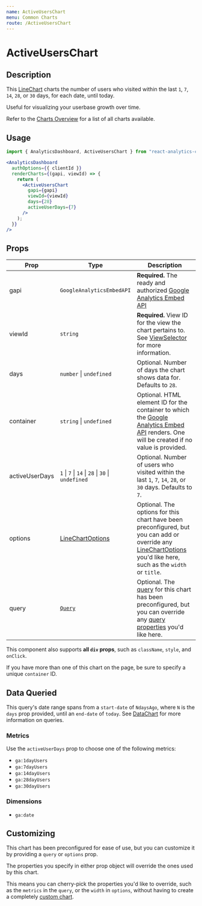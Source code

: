 ```yaml
---
name: ActiveUsersChart
menu: Common Charts
route: /ActiveUsersChart
---
```



<h1>ActiveUsersChart</h1>

## Description

This [LineChart](/LineChart) charts the number of users who visited within the last `1`, `7`, `14`, `28`, or `30` days, for each date, until today.

Useful for visualizing your userbase growth over time.

Refer to the [Charts Overview](/charts) for a list of all charts available.

## Usage

```jsx
import { AnalyticsDashboard, ActiveUsersChart } from "react-analytics-charts";
```

```jsx
<AnalyticsDashboard
  authOptions={{ clientId }}
  renderCharts={(gapi, viewId) => {
    return (
      <ActiveUsersChart
        gapi={gapi}
        viewId={viewId}
        days={28}
        activeUserDays={7}
      />
    );
  }}
/>
```

## Props

| Prop           | Type                                                                  | Description                                                                                                                                                                                         |
| -------------- | --------------------------------------------------------------------- | --------------------------------------------------------------------------------------------------------------------------------------------------------------------------------------------------- |
| gapi           | `GoogleAnalyticsEmbedAPI`                                             | **Required.** The ready and authorized [Google Analytics Embed API](https://justinmahar.github.io/react-use-analytics-api/)                                                                         |
| viewId         | `string`                                                              | **Required.** View ID for the view the chart pertains to. See [ViewSelector](/ViewSelector) for more information.                                                                                   |
| days           | `number` &#124; `undefined`                                           | Optional. Number of days the chart shows data for. Defaults to `28`.                                                                                                                                |
| container      | `string` &#124; `undefined`                                           | Optional. HTML element ID for the container to which the [Google Analytics Embed API](https://justinmahar.github.io/react-use-analytics-api/) renders. One will be created if no value is provided. |
| activeUserDays | `1` &#124; `7` &#124; `14` &#124; `28` &#124; `30` &#124; `undefined` | Optional. Number of users who visited within the last `1`, `7`, `14`, `28`, or `30` days. Defaults to `7`.                                                                                          |
| options        | [LineChartOptions](/LineChart#chart-options)                          | Optional. The options for this chart have been preconfigured, but you can add or override any [LineChartOptions](/LineChart#chart-options) you'd like here, such as the `width` or `title`.         |
| query          | [`Query`](/DataChart#query-prop)                                      | Optional. The [query](/DataChart#query-prop) for this chart has been preconfigured, but you can override any [query properties](/DataChart#query-prop) you'd like here.                             |

This component also supports **all `div` props**, such as `className`, `style`, and `onClick`.

If you have more than one of this chart on the page, be sure to specify a unique `container` ID.

## Data Queried

This query's date range spans from a `start-date` of `NdaysAgo`, where `N` is the `days` prop provided, until an `end-date` of `today`. See [DataChart](/DataChart) for more information on queries.

### Metrics

Use the `activeUserDays` prop to choose one of the following metrics:

- `ga:1dayUsers`
- `ga:7dayUsers`
- `ga:14dayUsers`
- `ga:28dayUsers`
- `ga:30dayUsers`

### Dimensions

- `ga:date`

## Customizing

This chart has been preconfigured for ease of use, but you can customize it by providing a `query` or `options` prop.

The properties you specify in either prop object will override the ones used by this chart.

This means you can cherry-pick the properties you'd like to override, such as the `metrics` in the `query`, or the `width` in `options`, without having to create a completely [custom chart](/charts#custom-charts).
